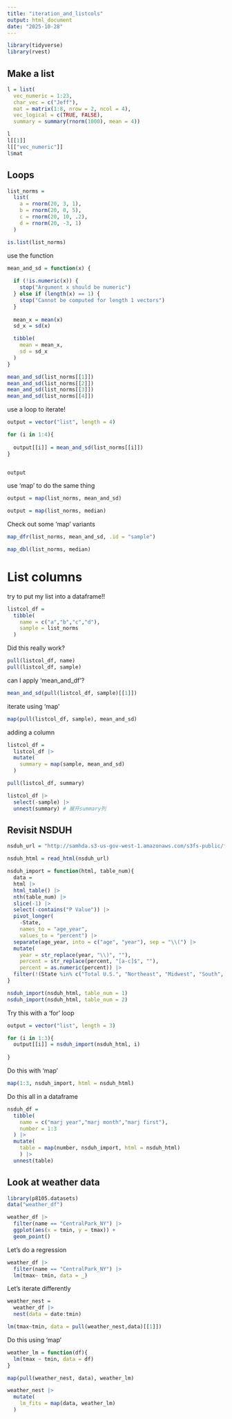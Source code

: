 ```yaml
---
title: "iteration_and_listcols"
output: html_document
date: "2025-10-28"
---
```


```r
library(tidyverse)
library(rvest)


```


## Make a list

```r
l = list(
  vec_numeric = 1:23,
  char_vec = c("Jeff"),
  mat = matrix(1:8, nrow = 2, ncol = 4),
  vec_logical = c(TRUE, FALSE),
  summary = summary(rnorm(1000), mean = 4))

l
l[[1]]
l[["vec_numeric"]]
l$mat


```

## Loops

```r
list_norms = 
  list(
    a = rnorm(20, 3, 1),
    b = rnorm(20, 0, 5),
    c = rnorm(20, 10, .2),
    d = rnorm(20, -3, 1)
  )

is.list(list_norms)

```


use the function

```r
mean_and_sd = function(x) {
  
  if (!is.numeric(x)) {
    stop("Argument x should be numeric")
  } else if (length(x) == 1) {
    stop("Cannot be computed for length 1 vectors")
  }
  
  mean_x = mean(x)
  sd_x = sd(x)

  tibble(
    mean = mean_x, 
    sd = sd_x
  )
}
```

```r
mean_and_sd(list_norms[[1]])
mean_and_sd(list_norms[[2]])
mean_and_sd(list_norms[[3]])
mean_and_sd(list_norms[[4]])
```


use a loop to iterate!

```r
output = vector("list", length = 4)

for (i in 1:4){
  
  output[[i]] = mean_and_sd(list_norms[[i]])
}


output

```

use 'map' to do the same thing

```r
output = map(list_norms, mean_and_sd)

output = map(list_norms, median)
```


Check out some 'map' variants

```r
map_dfr(list_norms, mean_and_sd, .id = "sample")

map_dbl(list_norms, median)
```


# List columns

try to put my list into a dataframe!!

```r
listcol_df = 
  tibble(
    name = c("a","b","c","d"),
    sample = list_norms
  )
```


Did this really work?

```r
pull(listcol_df, name)
pull(listcol_df, sample)
```

can I apply 'mean_and_df'?

```r
mean_and_sd(pull(listcol_df, sample)[[1]])
```

iterate using 'map'

```r
map(pull(listcol_df, sample), mean_and_sd)
```

adding a column

```r
listcol_df =
  listcol_df |>
  mutate(
    summary = map(sample, mean_and_sd)
  )

pull(listcol_df, summary)
```

```r
listcol_df |>
  select(-sample) |>
  unnest(summary) # 展开summary列
```

## Revisit NSDUH

```r
nsduh_url = "http://samhda.s3-us-gov-west-1.amazonaws.com/s3fs-public/field-uploads/2k15StateFiles/NSDUHsaeShortTermCHG2015.htm"

nsduh_html = read_html(nsduh_url)

nsduh_import = function(html, table_num){
  data = 
  html |> 
  html_table() |> 
  nth(table_num) |>
  slice(-1) |> 
  select(-contains("P Value")) |>
  pivot_longer(
    -State,
    names_to = "age_year", 
    values_to = "percent") |>
  separate(age_year, into = c("age", "year"), sep = "\\(") |>
  mutate(
    year = str_replace(year, "\\)", ""),
    percent = str_replace(percent, "[a-c]$", ""),
    percent = as.numeric(percent)) |>
  filter(!(State %in% c("Total U.S.", "Northeast", "Midwest", "South", "West")))
}

nsduh_import(nsduh_html, table_num = 1)
nsduh_import(nsduh_html, table_num = 2)
```


Try this with a 'for' loop

```r
output = vector("list", length = 3)

for (i in 1:3){
  output[[i]] = nsduh_import(nsduh_html, i)
  
}

```

Do this with 'map'

```r
map(1:3, nsduh_import, html = nsduh_html)
```

Do this all in a dataframe

```r
nsduh_df = 
  tibble(
    name = c("marj year","marj month","marj first"),
    number = 1:3
  ) |>
  mutate(
    table = map(number, nsduh_import, html = nsduh_html)
    ) |>
  unnest(table)

```

## Look at weather data

```r
library(p8105.datasets)
data("weather_df")
```

```r
weather_df |>
  filter(name == "CentralPark_NY") |>
  ggplot(aes(x = tmin, y = tmax)) +
  geom_point()

```
Let's do a regression

```r
weather_df |>
  filter(name == "CentralPark_NY") |>
  lm(tmax~ tmin, data = _)
```
Let's iterate differently

```r
weather_nest =
  weather_df |>
  nest(data = date:tmin)

```

```r
lm(tmax~tmin, data = pull(weather_nest,data)[[1]])
```
Do this using 'map'

```r
weather_lm = function(df){
  lm(tmax ~ tmin, data = df)
}
```

```r
map(pull(weather_nest, data), weather_lm)
```

```r
weather_nest |>
  mutate(
    lm_fits = map(data, weather_lm)
  )
```




